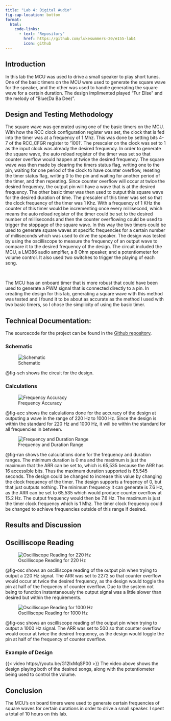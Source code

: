 ```yaml
---
title: "Lab 4: Digital Audio"
fig-cap-location: bottom
format:
  html:
    code-links:
      - text: "Repository"
        href: https://github.com/lukesummers-20/e155-lab4
        icon: github
---
```


## Introduction
In this lab the MCU was used to drive a small speaker to play short tunes. One of the basic timers on the MCU were used to generate the square wave for the speaker, and the other was used to handle generating the square wave for a certain duration. The design implimented played "Fur Elise" and the melody of "Blue(Da Ba Dee)".

## Design and Testing Methodology
The square wave was generated using one of the basic timers on the MCU. With how the RCC clock configuration register was set, the clock that is fed into the timer was at a frequency of 1 Mhz. This was done by setting bits 4-7 of the RCC_CFGR register to '1001'. The prescaler on the clock was set to 1 as the input clock was already the desired frequency. In order to generate the square wave, the auto reload register of the timer was set so that counter overflow would happen at twice the desired frequency. The square wave was then made by clearing the timers status flag, writing one to the pin, waiting for one period of the clock to have counter overflow, reseting the timer status flag, writing 0 to the pin and waiting for another period of the timer, and then repeating. Since counter overflow will occur at twice the desired frequency, the output pin will have a wave that is at the desired frequency. The other basic timer was then used to output this square wave for the desired duration of time. The prescaler of this timer was set so that the clock frequency of the timer was 1 Khz. With a frequency of 1 KHz the counter of this timer would be incrementing once every millisecond, which means the auto reload register of the timer could be set to the desired number of milliseconds and then the counter overflowing could be used to trigger the stoppage of the square wave. In this way the two timers could be used to generate square waves at specific frequencies for a certain number of milliseconds which was used to drive the speaker. The design was tested by using the oscilliscope to measure the frequency of an output wave to compare it to the desired frequency of the design. The circuit included the MCU, a 
LM386 audio amplfier, a 8 Ohm speaker, and a potentiometer for volume control. It also used two switches to trigger the playing of each song.
\ 
\ 
 
\ 
\ 

The MCU has an onboard timer that is more robust that could have been used to generate a PWM signal that is connected directly to a pin. In creating the design for this lab, generating a square wave with this method was tested and I found it to be about as accurate as the method I used with two basic timers, so I chose the simplicity of using the basic timer.

## Technical Documentation:
The sourcecode for the project can be found in the [Github repository](https://github.com/lukesummers-20/e155-lab4).

### Schematic
![Schematic](images/schematic.jpeg){#fig-sch}

@fig-sch shows the circuit for the design. 

### Calculations
![Frequency Accuracy](images/acc.jpeg){#fig-acc}

@fig-acc shows the calculations done for the accuracy of the design at outputing a wave in the range of 220 Hz to 1000 Hz. Since the design is within the standard for 220 Hz and 1000 Hz, it will be within the standard for all frequencies in between.

![Frequency and Duration Range](images/range.jpeg){#fig-ran}

@fig-ran shows the calculations done for the frequency and duration ranges. The minimum duration is 0 ms and the maximum is just the maximum that the ARR can be set to, which is 65,535 because the ARR has 16 accessible bits. Thus the maximum duration supported is 65.545 seconds. The design could be changed to increase this value by changing the clock frequency of the timer. The design supports a freqency of 0, but that just outputs nothing. The minimum frequency it can generate is 7.6 Hz, as the ARR can be set to 65,535 which would produce counter overflow at 15.2 Hz. The output frequency would then be 7.6 Hz. The maximum is just the timer clock frequency which is 1 Mhz. The timer clock frequency could be changed to achieve frequencies outside of this range if desired.

## Results and Discussion

## Oscilliscope Reading
![Oscilliscope Reading for 220 Hz](images/f220.PNG){#fig-osc}

@fig-osc shows an oscilliscope reading of the output pin when trying to output a 220 Hz signal. The ARR was set to 2272 so that counter overflow would occur at twice the desired frequency, as the design would toggle the pin at half of the frequency of counter overflow. Due to the system not being to function instantaneously the output signal was a little slower than desired but within the requirements.

![Oscilliscope Reading for 1000 Hz](images/f1k.PNG){#fig-osc}

@fig-osc shows an oscilliscope reading of the output pin when trying to output a 1000 Hz signal. The ARR was set to 500 so that counter overflow would occur at twice the desired frequency, as the design would toggle the pin at half of the frequency of counter overflow. 

### Example of Design

{{< video https://youtu.be/G12IxMqSP00 >}}
The video above shows the design playing both of the desired songs, along with the potentiometer being used to control the volume.

## Conclusion
The MCU's on board timers were used to generate certain frequencies of square waves for certain durations in order to drive a small speaker. I spent a total of 10 hours on this lab.